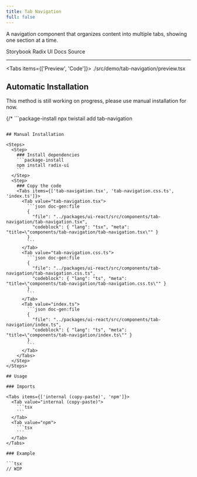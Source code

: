 ```yaml
---
title: Tab Navigation
full: false
---
```


A navigation component that organizes content into multiple tabs, showing one section at a time.

<Badges>
  <BadgeLink href="https://storybook.twistail.com/?path=/docs/base-components-tab-navigation--docs" external>
    Storybook
  </BadgeLink>
  <BadgeLink href="https://www.radix-ui.com/primitives/docs/components/navigation-menu#api-reference" external>
    Radix UI Docs
  </BadgeLink>
  <BadgeLink href="https://github.com/riipandi/twistail/tree/main/packages/ui-react/src/components/tab-navigation" external>
    Source
  </BadgeLink>
</Badges>

---


<Tabs items={['Preview', 'Code']}>
  <Tab value="Preview" className="rounded-b-xl flex min-h-44 flex-wrap items-center justify-center gap-4 py-20 not-prose">
    <Demo />
  </Tab>
  <Tab value="Code">
    <include cwd lang="tsx">./src/demo/tab-navigation/preview.tsx</include>
  </Tab>
</Tabs>

## Automatic Installation

<Callout type='warn'>
  This method is still working on progress, please use manual installation for now.
</Callout>

{/* ```package-install
npx twistail add tab-navigation
``` */}

## Manual Installation

<Steps>
  <Step>
    ### Install dependencies
    ```package-install
    npm install radix-ui
    ```
  </Step>
  <Step>
    ### Copy the code
    <Tabs items={['tab-navigation.tsx', 'tab-navigation.css.ts', 'index.ts']}>
      <Tab value="tab-navigation.tsx">
        ```json doc-gen:file
        {
          "file": "../packages/ui-react/src/components/tab-navigation/tab-navigation.tsx",
          "codeblock": { "lang": "tsx", "meta": "title=\"components/tab-navigation/tab-navigation.tsx\"" }
        }
        ```
      </Tab>
      <Tab value="tab-navigation.css.ts">
        ```json doc-gen:file
        {
          "file": "../packages/ui-react/src/components/tab-navigation/tab-navigation.css.ts",
          "codeblock": { "lang": "ts", "meta": "title=\"components/tab-navigation/tab-navigation.css.ts\"" }
        }
        ```
      </Tab>
      <Tab value="index.ts">
        ```json doc-gen:file
        {
          "file": "../packages/ui-react/src/components/tab-navigation/index.ts",
          "codeblock": { "lang": "ts", "meta": "title=\"components/tab-navigation/index.ts\"" }
        }
        ```
      </Tab>
    </Tabs>
  </Step>
</Steps>

## Usage

### Imports

<Tabs items={['internal (copy-paste)', 'npm']}>
  <Tab value="internal (copy-paste)">
    ```tsx
    ```
  </Tab>
  <Tab value="npm">
    ```tsx
    ```
  </Tab>
</Tabs>

### Example

```tsx
// WIP
```
